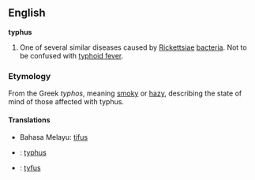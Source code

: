 ==English==
'''typhus'''

# One of several similar diseases caused by [[Rickettsiae]] [[bacteria]]. Not to be confused with [[typhoid fever]].

===Etymology===
From the Greek ''typhos'', meaning [[smoky]] or [[hazy]], describing the state of mind of those affected with typhus.

====Translations====
* Bahasa Melayu: [[tifus]]
* {{fr}}: [[typhus]]
* {{nl}}: [[tyfus]]